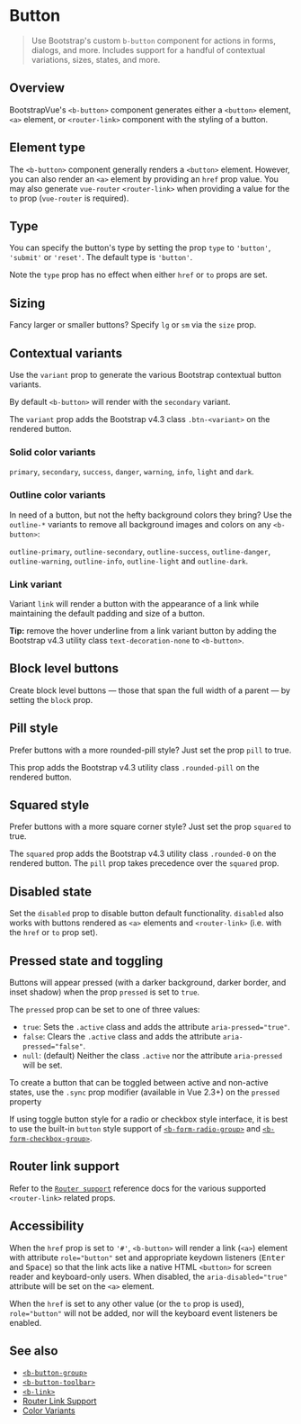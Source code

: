 


<Meta of={Button} />

# Button

> Use Bootstrap's custom `b-button` component for actions in forms, dialogs, and more. Includes
> support for a handful of contextual variations, sizes, states, and more.

## Overview

BootstrapVue's `<b-button>` component generates either a `<button>` element, `<a>` element, or
`<router-link>` component with the styling of a button.

<Canvas of={Button.Overview} />

## Element type

The `<b-button>` component generally renders a `<button>` element. However, you can also render an
`<a>` element by providing an `href` prop value. You may also generate `vue-router` `<router-link>`
when providing a value for the `to` prop (`vue-router` is required).

<Canvas of={Button.ElementTypes} />

## Type

You can specify the button's type by setting the prop `type` to `'button'`, `'submit'` or `'reset'`.
The default type is `'button'`.

Note the `type` prop has no effect when either `href` or `to` props are set.

## Sizing

Fancy larger or smaller buttons? Specify `lg` or `sm` via the `size` prop.

<Canvas of={Button.Sizings} />

## Contextual variants

Use the `variant` prop to generate the various Bootstrap contextual button variants.

By default `<b-button>` will render with the `secondary` variant.

The `variant` prop adds the Bootstrap v4.3 class `.btn-<variant>` on the rendered button.

### Solid color variants

`primary`, `secondary`, `success`, `danger`, `warning`, `info`, `light` and `dark`.

<Canvas of={Button.ColorVariant} />

### Outline color variants

In need of a button, but not the hefty background colors they bring? Use the `outline-*` variants to
remove all background images and colors on any `<b-button>`:

`outline-primary`, `outline-secondary`, `outline-success`, `outline-danger`, `outline-warning`,
`outline-info`, `outline-light` and `outline-dark`.

<Canvas of={Button.OutlineColorVariant} />

### Link variant

Variant `link` will render a button with the appearance of a link while maintaining the default
padding and size of a button.

<Canvas of={Button.LinkVariant} />

**Tip:** remove the hover underline from a link variant button by adding the Bootstrap v4.3 utility
class `text-decoration-none` to `<b-button>`.

## Block level buttons

Create block level buttons — those that span the full width of a parent — by setting the `block`
prop.

<Canvas of={Button.BlockLevelButtons} />

## Pill style

Prefer buttons with a more rounded-pill style? Just set the prop `pill` to true.

<Canvas of={Button.Pill} />

This prop adds the Bootstrap v4.3 utility class `.rounded-pill` on the rendered button.

## Squared style

Prefer buttons with a more square corner style? Just set the prop `squared` to true.

<Canvas of={Button.Squared} />

The `squared` prop adds the Bootstrap v4.3 utility class `.rounded-0` on the rendered button. The
`pill` prop takes precedence over the `squared` prop.

## Disabled state

Set the `disabled` prop to disable button default functionality. `disabled` also works with buttons
rendered as `<a>` elements and `<router-link>` (i.e. with the `href` or `to` prop set).

<Canvas of={Button.Disabled} />

## Pressed state and toggling

Buttons will appear pressed (with a darker background, darker border, and inset shadow) when the
prop `pressed` is set to `true`.

The `pressed` prop can be set to one of three values:

- `true`: Sets the `.active` class and adds the attribute `aria-pressed="true"`.
- `false`: Clears the `.active` class and adds the attribute `aria-pressed="false"`.
- `null`: (default) Neither the class `.active` nor the attribute `aria-pressed` will be set.

To create a button that can be toggled between active and non-active states, use the `.sync` prop
modifier (available in Vue 2.3+) on the `pressed` property

<Canvas of={Button.PressedStateAndToggling} />

If using toggle button style for a radio or checkbox style interface, it is best to use the built-in
`button` style support of [`<b-form-radio-group>`](/docs/components-form-radio--docs) and
[`<b-form-checkbox-group>`](/docs/components-form-checkbox--docs).

## Router link support

Refer to the [`Router support`](/docs/reference/router-links) reference docs for the various
supported `<router-link>` related props.

## Accessibility

When the `href` prop is set to `'#'`, `<b-button>` will render a link (`<a>`) element with attribute
`role="button"` set and appropriate keydown listeners (<kbd>Enter</kbd> and <kbd>Space</kbd>) so
that the link acts like a native HTML `<button>` for screen reader and keyboard-only users. When
disabled, the `aria-disabled="true"` attribute will be set on the `<a>` element.

When the `href` is set to any other value (or the `to` prop is used), `role="button"` will not be
added, nor will the keyboard event listeners be enabled.

## See also

- [`<b-button-group>`](/docs/components-button-group--docs)
- [`<b-button-toolbar>`](/docs/components-button-toolbar--docs)
- [`<b-link>`](/docs/components-link--docs)
- [Router Link Support](/docs/reference/router-links)
- [Color Variants](/docs/reference/color-variants)

